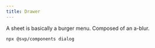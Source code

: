 ```yaml
---
title: Drawer
---
```


A sheet is basically a burger menu. Composed of an a-blur.


<Pills>
  <Atrium label="a-track" href="/sv-frontend-library/mono/elements/a-track" />
  <Atrium label="a-adaptive" href="/sv-frontend-library/mono/elements/a-adaptive" />
</Pills>

```bash
npx @svp/components dialog
```

<Example title="Example" code={DrawerDemoRaw}>
  <DrawerDemo client:load />
</Example>
